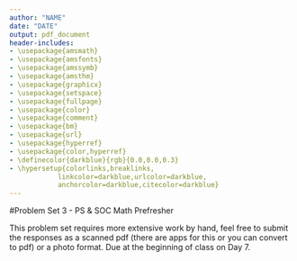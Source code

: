 ```yaml
---
author: "NAME"
date: "DATE"
output: pdf_document
header-includes: 
- \usepackage{amsmath}
- \usepackage{amsfonts}
- \usepackage{amssymb}
- \usepackage{amsthm}
- \usepackage{graphicx}
- \usepackage{setspace}
- \usepackage{fullpage}
- \usepackage{color}
- \usepackage{comment}
- \usepackage{bm}
- \usepackage{url}
- \usepackage{hyperref}
- \usepackage{color,hyperref}
- \definecolor{darkblue}{rgb}{0.0,0.0,0.3}
- \hypersetup{colorlinks,breaklinks,
            linkcolor=darkblue,urlcolor=darkblue,
            anchorcolor=darkblue,citecolor=darkblue}
---
```

#Problem Set 3 - PS & SOC Math Prefresher

This problem set requires more extensive work by hand, feel free to submit the responses as a scanned pdf (there are apps for this or you can convert to pdf) or a photo format. Due at the beginning of class on Day 7. 

\begin{enumerate}
\item Derivative Foundations
\begin{enumerate}
\item What is a derivative? Why might we find it useful? 
\item Give an example of a derivative we might care about (think about the education and salary graphs from lecture) 
\end{enumerate}

\item Derivatives by hand : Compute manually, using the formula for a derivative (i.e. $ lim_{h\rightarrow0}\frac{f(x+h)-f(x)}{h}$). 
\begin{enumerate}
\item  $f(x) =x^3$
\item  $f(x) =2x^2+4$
\item  $f(x) =x-9x^2$ 
\end{enumerate}

\item Derivatives using the formulas: Compute these using the rules from class. 
\begin{enumerate}
\item  $f(x) = 2x^2 + 7x + 9$ 
\item  $f(x) = 3x^2$
\item  $f(x) =x^3$
\item  $f(x) =2x^2+4$
\item  $f(x) =x-9x^2$
\item  $f(x)=ln(x)$
\item $f(x)=e^{3x}$
\item $f(x)=2e^{-2x}-x^{0.5}$
\item $f(x)=(3x^4-6x+2)(x^2-4)$
\item $f(x)=ln(e^x)$
\item $f(x)=(3x^4-6x+2)(x^2-4)^{-1}$
\end{enumerate}

\item Partial Derivatives: Calculate each derivative first with respect to x, then with respect to y. 
\begin{enumerate}
\item $f(x,y)=x^2+3xy-4$
\item $f(x,y)=x^3y^2-x-y$
\end{enumerate}

\vspace{6mm}
 FYI: you will be getting a survey about math camp that will ask you to consider how well math camp functioned, how well it helped you prepare for the fall quarter, and what we can do to improve the overall experience. It will be helpful if you are as specific as possible, so take some time to think things over. 

\end{enumerate}




